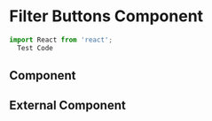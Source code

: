 # Filter Buttons Component


```js filename="demo.js" {3} copy
import React from 'react';
  Test Code
```

## Component



<Work />

## External Component

